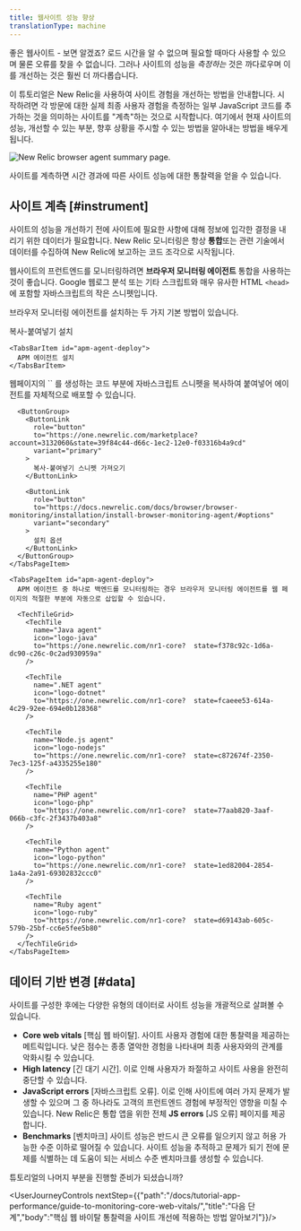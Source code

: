 ```yaml
---
title: 웹사이트 성능 향상
translationType: machine
---
```



좋은 웹사이트 - 보면 알겠죠? 로드 시간을 알 수 없으며 필요할 때마다 사용할 수 있으며 물론 오류를 찾을 수 없습니다. 그러나 사이트의 성능을 _측정하는_ 것은 까다로우며 이를 개선하는 것은 훨씬 더 까다롭습니다.

이 튜토리얼은 New Relic을 사용하여 사이트 경험을 개선하는 방법을 안내합니다. 시작하려면 각 방문에 대한 실제 최종 사용자 경험을 측정하는 일부 JavaScript 코드를 추가하는 것을 의미하는 사이트를 "계측"하는 것으로 시작합니다. 여기에서 현재 사이트의 성능, 개선할 수 있는 부분, 향후 상황을 주시할 수 있는 방법을 알아내는 방법을 배우게 됩니다.

<img
  title="Improve your site with New Relic"
  alt="New Relic browser agent summary page."
  src={browserBrowserSummary}
/>

<figcaption>
  사이트를 계측하면 시간 경과에 따른 사이트 성능에 대한 통찰력을 얻을 수 있습니다.
</figcaption>

## 사이트 계측 [#instrument]

사이트의 성능을 개선하기 전에 사이트에 필요한 사항에 대해 정보에 입각한 결정을 내리기 위한 데이터가 필요합니다. New Relic 모니터링은 항상 **통합**또는 관련 기술에서 데이터를 수집하여 New Relic에 보고하는 코드 조각으로 시작됩니다.

웹사이트의 프런트엔드를 모니터링하려면 **브라우저 모니터링 에이전트** 통합을 사용하는 것이 좋습니다. Google 웹로그 분석 또는 기타 스크립트와 매우 유사한 HTML `<head>`에 포함할 자바스크립트의 작은 스니펫입니다.

브라우저 모니터링 에이전트를 설치하는 두 가지 기본 방법이 있습니다.

<Tabs>
  <TabsBar>
    <TabsBarItem id="js-snippet">
      복사-붙여넣기 설치
    </TabsBarItem>

    <TabsBarItem id="apm-agent-deploy">
      APM 에이전트 설치
    </TabsBarItem>
  </TabsBar>

  <TabsPages>
    <TabsPageItem id="js-snippet">
      웹페이지의 `<head>` 를 생성하는 코드 부분에 자바스크립트 스니펫을 복사하여 붙여넣어 에이전트를 자체적으로 배포할 수 있습니다.

      <ButtonGroup>
        <ButtonLink
          role="button"
          to="https://one.newrelic.com/marketplace?account=3132060&state=39f84c44-d66c-1ec2-12e0-f03316b4a9cd"
          variant="primary"
        >
          복사-붙여넣기 스니펫 가져오기
        </ButtonLink>

        <ButtonLink
          role="button"
          to="https://docs.newrelic.com/docs/browser/browser-monitoring/installation/install-browser-monitoring-agent/#options"
          variant="secondary"
        >
          설치 옵션
        </ButtonLink>
      </ButtonGroup>
    </TabsPageItem>

    <TabsPageItem id="apm-agent-deploy">
      APM 에이전트 중 하나로 백엔드를 모니터링하는 경우 브라우저 모니터링 에이전트를 웹 페이지의 적절한 부분에 자동으로 삽입할 수 있습니다.

      <TechTileGrid>
        <TechTile
          name="Java agent"
          icon="logo-java"
          to="https://one.newrelic.com/nr1-core?  state=f378c92c-1d6a-dc90-c26c-0c2ad930959a"
        />

        <TechTile
          name=".NET agent"
          icon="logo-dotnet"
          to="https://one.newrelic.com/nr1-core?  state=fcaeee53-614a-4c29-92ee-694e0b128368"
        />

        <TechTile
          name="Node.js agent"
          icon="logo-nodejs"
          to="https://one.newrelic.com/nr1-core?  state=c872674f-2350-7ec3-125f-a4335255e180"
        />

        <TechTile
          name="PHP agent"
          icon="logo-php"
          to="https://one.newrelic.com/nr1-core?  state=77aab820-3aaf-066b-c3fc-2f3437b403a8"
        />

        <TechTile
          name="Python agent"
          icon="logo-python"
          to="https://one.newrelic.com/nr1-core?  state=1ed82004-2854-1a4a-2a91-69302832ccc0"
        />

        <TechTile
          name="Ruby agent"
          icon="logo-ruby"
          to="https://one.newrelic.com/nr1-core?  state=d69143ab-605c-579b-25bf-cc6e5fee5b80"
        />
      </TechTileGrid>
    </TabsPageItem>
  </TabsPages>
</Tabs>

## 데이터 기반 변경 [#data]

사이트를 구성한 후에는 다양한 유형의 데이터로 사이트 성능을 개괄적으로 살펴볼 수 있습니다.

* **Core web vitals** \[핵심 웹 바이탈]. 사이트 사용자 경험에 대한 통찰력을 제공하는 메트릭입니다. 낮은 점수는 종종 열악한 경험을 나타내며 최종 사용자와의 관계를 악화시킬 수 있습니다.
* **High latency** \[긴 대기 시간]. 이로 인해 사용자가 좌절하고 사이트 사용을 완전히 중단할 수 있습니다.
* **JavaScript errors** \[자바스크립트 오류]. 이로 인해 사이트에 여러 가지 문제가 발생할 수 있으며 그 중 하나라도 고객의 프런트엔드 경험에 부정적인 영향을 미칠 수 있습니다. New Relic은 통합 앱을 위한 전체 **JS errors** \[JS 오류] 페이지를 제공합니다.
* **Benchmarks** \[벤치마크] 사이트 성능은 반드시 큰 오류를 일으키지 않고 허용 가능한 수준 이하로 떨어질 수 있습니다. 사이트 성능을 추적하고 문제가 되기 전에 문제를 식별하는 데 도움이 되는 서비스 수준 벤치마크를 생성할 수 있습니다.

튜토리얼의 나머지 부분을 진행할 준비가 되셨습니까?

<UserJourneyControls nextStep={{"path":"/docs/tutorial-app-performance/guide-to-monitoring-core-web-vitals/","title":"다음 단계","body":"핵심 웹 바이탈 통찰력을 사이트 개선에 적용하는 방법 알아보기"}}/>